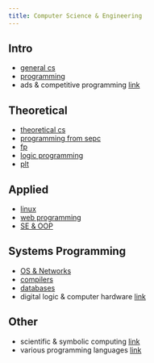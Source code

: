```yaml
---
title: Computer Science & Engineering
---
```



## Intro

* [general cs](./gen-cs/index.qmd)
* [programming](./programming/index.qmd)
* ads & competitive programming [link](ads/index.qmd)

## Theoretical

* [theoretical cs](./theoretical-cs/index.qmd)
* [programming from sepc](./programming-from-spec/index.qmd)
* [fp](./functional-programming/index.qmd)
* [logic programming](./logic-programming/index.qmd) 
* [plt](./plt/index.qmd)

## Applied 

* [linux](./unix/index.qmd)
* [web programming](./web-dev/index.qmd)
* [SE & OOP](./oop-soft-eng-arc/index.qmd)

## Systems Programming 

* [OS & Networks](./os/index.qmd)
* [compilers](./compilers/index.qmd)
* [databases](./databases/index.qmd)
* digital logic & computer hardware [link](./computer-org-digital-logic/)

## Other

* scientific & symbolic computing [link](./sci-math-computing/index.qmd)
* various programming languages [link](./programming-languages/index.qmd)